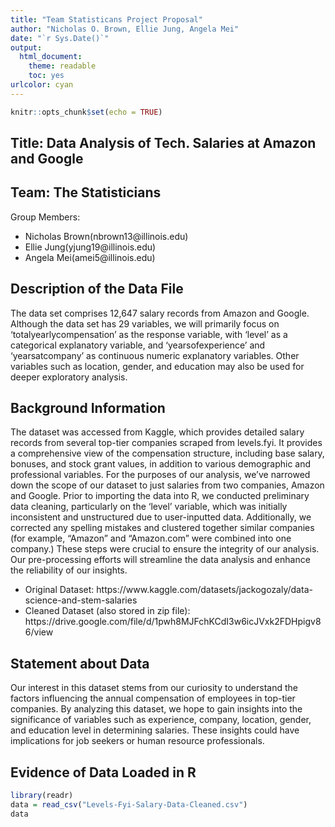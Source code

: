 ```yaml
---
title: "Team Statisticans Project Proposal"
author: "Nicholas O. Brown, Ellie Jung, Angela Mei"
date: "`r Sys.Date()`"
output:
  html_document: 
    theme: readable
    toc: yes
urlcolor: cyan
---
```


```r
knitr::opts_chunk$set(echo = TRUE)
```

## Title: Data Analysis of Tech. Salaries at Amazon and Google

## Team: The Statisticians

Group Members:

- Nicholas Brown(nbrown13@illinois.edu)
- Ellie Jung(yjung19@illinois.edu)
- Angela Mei(amei5@illinois.edu)

## Description of the Data File

The data set comprises 12,647 salary records from Amazon and Google. Although the data set has 29 variables, we will primarily focus on 'totalyearlycompensation' as the response variable, with 'level' as a categorical explanatory variable, and 'yearsofexperience' and ‘yearsatcompany’ as continuous numeric explanatory variables. Other variables such as location, gender, and education may also be used for deeper exploratory analysis.

## Background Information

The dataset was accessed from Kaggle, which provides detailed salary records from several top-tier companies scraped from levels.fyi. It provides a comprehensive view of the compensation structure, including base salary, bonuses, and stock grant values, in addition to various demographic and professional variables. For the purposes of our analysis, we've narrowed down the scope of our dataset to just salaries from two companies, Amazon and Google. Prior to importing the data into R, we conducted preliminary data cleaning, particularly on the 'level' variable, which was initially inconsistent and unstructured due to user-inputted data. Additionally, we corrected any spelling mistakes and clustered together similar companies (for example, “Amazon” and “Amazon.com” were combined into one company.) These steps were crucial to ensure the integrity of our analysis. Our pre-processing efforts will streamline the data analysis and enhance the reliability of our insights. 

- Original Dataset:
https://www.kaggle.com/datasets/jackogozaly/data-science-and-stem-salaries  
- Cleaned Dataset (also stored in zip file):
https://drive.google.com/file/d/1pwh8MJFchKCdI3w6icJVxk2FDHpigv86/view

## Statement about Data

Our interest in this dataset stems from our curiosity to understand the factors influencing the annual compensation of employees in top-tier companies. By analyzing this dataset, we hope to gain insights into the significance of variables such as experience, company, location, gender, and education level in determining salaries. These insights could have implications for job seekers or human resource professionals.

## Evidence of Data Loaded in R

```r
library(readr)
data = read_csv("Levels-Fyi-Salary-Data-Cleaned.csv")
data
```